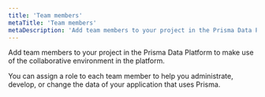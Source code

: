 ```yaml
---
title: 'Team members'
metaTitle: 'Team members'
metaDescription: 'Add team members to your project in the Prisma Data Platform to make use of the collaborative environment in the platform. You can assign a role to each team member to help you administrate, develop, or change the data of your application that uses Prisma.'
---
```


<TopBlock>

Add team members to your project in the Prisma Data Platform to make use of the collaborative environment in the platform.

You can assign a role to each team member to help you administrate, develop, or change the data of your application that uses Prisma.

<Subsections depth="2" />
</TopBlock>
